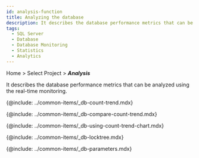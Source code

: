 ```yaml
---
id: analysis-function
title: Analyzing the database
description: It describes the database performance metrics that can be analyzed using the real-time monitoring.
tags:
  - SQL Server
  - Database
  - Database Monitoring
  - Statistics
  - Analytics
---
```


Home > Select Project > **_Analysis_**

It describes the database performance metrics that can be analyzed using the real-time monitoring.

{@include: ../common-items/_db-count-trend.mdx} 

{@include: ../common-items/_db-compare-count-trend.mdx}

{@include: ../common-items/_db-using-count-trend-chart.mdx}

{@include: ../common-items/_db-locktree.mdx}

{@include: ../common-items/_db-parameters.mdx}
